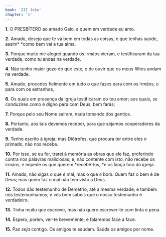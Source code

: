 ```yaml
---
book: 'III João'
chapter: '1'
---
```


**1.** O PRESBÍTERO ao amado Gaio, a quem em verdade eu amo.

**2.** Amado, desejo que te vá bem em todas as coisas, e que tenhas saúde, assim* *como bem vai a tua alma.

**3.** Porque muito me alegrei quando os irmãos vieram, e testificaram da tua verdade, como tu andas na verdade.

**4.** Não tenho maior gozo do que este, o de ouvir que os meus filhos andam na verdade.

**5.** Amado, procedes fielmente em tudo o que fazes para com os irmãos, e para com os estranhos,

**6.** Os quais em presença da igreja testificaram do teu amor; aos quais, se conduzires como é digno para com Deus, bem farás;

**7.** Porque pelo seu Nome saíram, nada tomando dos gentios.

**8.** Portanto, aos tais devemos receber, para que sejamos cooperadores da verdade.

**9.** Tenho escrito à igreja; mas Diótrefes, que procura ter entre eles o primado, não nos recebe.

**10.** Por isso, se eu for, trarei à memória as obras que ele faz, proferindo contra nós palavras maliciosas; e, não contente com isto, não recebe os irmãos, e impede os que querem *recebê-los, *e os lança fora da igreja.

**11.** Amado, não sigas o que *é* mal, mas o que *é* bom. Quem faz o bem é de Deus; mas quem faz o mal não tem visto a Deus.

**12.** Todos dão testemunho de Demétrio, até a mesma verdade; e também nós testemunhamos; e vós bem sabeis que o nosso testemunho é verdadeiro.

**13.** Tinha muito que escrever, mas não quero escrever-te com tinta e pena.

**14.** Espero, porém, ver-te brevemente, e falaremos face a face.

**15.** Paz *seja* contigo. Os amigos te saúdam. Saúda os amigos por nome.